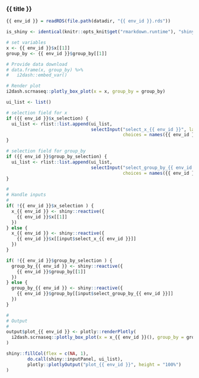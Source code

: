 
### {{ title }}

<!-- Component created on {{ date }} -->

```r
{{ env_id }} = readRDS(file.path(datadir, "{{ env_id }}.rds"))

is_shiny <- identical(knitr::opts_knit$get("rmarkdown.runtime"), "shiny")
```

```r
# set variables
x <- {{ env_id }}$x[[1]]
group_by <- {{ env_id }}$group_by[[1]]

# Provide data download
# data.frame(x, group_by) %>%
#   i2dash::embed_var()

# Render plot
i2dash.scrnaseq::plotly_box_plot(x = x, group_by = group_by)
```

```r
ui_list <- list()

# selection field for x
if ({{ env_id }}$x_selection) {
  ui_list <- rlist::list.append(ui_list,
                                selectInput("select_x_{{ env_id }}", label = "Select observations:",
                                            choices = names({{ env_id }}$x)))
}

# selection field for group_by
if ({{ env_id }}$group_by_selection) {
  ui_list <- rlist::list.append(ui_list,
                                selectInput("select_group_by_{{ env_id }}", label = "Group observations by:",
                                            choices = names({{ env_id }}$group_by)))
}

#
# Handle inputs
#
if( !{{ env_id }}$x_selection ) {
  x_{{ env_id }} <- shiny::reactive({
    {{ env_id }}$x[[1]]
  })
} else {
  x_{{ env_id }} <- shiny::reactive({
    {{ env_id }}$x[[input$select_x_{{ env_id }}]]
  })
}

if( !{{ env_id }}$group_by_selection ) {
  group_by_{{ env_id }} <- shiny::reactive({
    {{ env_id }}$group_by[[1]]
  })
} else {
  group_by_{{ env_id }} <- shiny::reactive({
    {{ env_id }}$group_by[[input$select_group_by_{{ env_id }}]]
  })
}

#
# Output
#
output$plot_{{ env_id }} <- plotly::renderPlotly(
  i2dash.scrnaseq::plotly_box_plot(x = x_{{ env_id }}(), group_by = group_by_{{ env_id }}())
)

shiny::fillCol(flex = c(NA, 1),
        do.call(shiny::inputPanel, ui_list),
        plotly::plotlyOutput("plot_{{ env_id }}", height = "100%")
)
```
